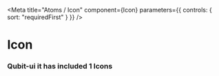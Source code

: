
<Meta
  title="Atoms / Icon"
  component={Icon}
  parameters={{ controls: { sort: "requiredFirst" } }}
/>

# Icon

### Qubit-ui it has included 1 Icons

<Canvas>
  <Story name="Default">
    <Icon />
  </Story>
</Canvas>

